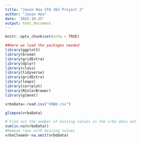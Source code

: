 ```yaml
---
title: "Jason Hou STA 363 Project 2"
author: "Jason Hou"
date: '2022-10-25'
output: html_document
---
```


```r
knitr::opts_chunk$set(echo = TRUE)
```

```r
##Here we load the packages needed
library(ggplot2)
library(broom)
library(gridExtra)
library(dplyr)
library(class)
library(tidyverse)
library(gridExtra)
library(leaps)
library(corrplot)
library(RColorBrewer)
library(glmnet)
```


```r
vrboData<-read.csv("VRBO.csv")
```

```r
glimpse(vrboData)
```

```r
# Find out the number of missing values in the vrbo data set
sum(is.na(vrboData))
#Remove rows with missing values 
vrboCleaed<-na.omit(vrboData)
```

